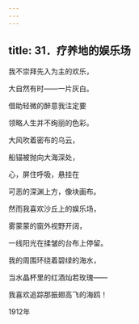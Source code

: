 ```yaml
---
---
---
```

title: 31．疗养地的娱乐场
---




我不崇拜先入为主的欢乐，

大自然有时——一片灰白。

借助轻微的醉意我注定要

领略人生并不绚丽的色彩。

大风吹着密布的乌云，

船锚被抛向大海深处，

心，屏住呼吸，悬挂在

可恶的深渊上方，像块画布。

然而我喜欢沙丘上的娱乐场，

雾蒙蒙的窗外视野开阔，

一线阳光在揉皱的台布上停留。

我的周围环绕着碧绿的海水，

当水晶杯里的红酒灿若玫瑰——

我喜欢追踪那振翅高飞的海鸥！

1912年